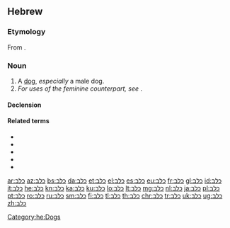 ==Hebrew==

===Etymology===
{{HE root|כלב}}
From {{etyl|sem-pro|he}} {{m|sem-pro|*kalb-}}.

===Noun===
{{he-noun|g=m|tr=kélev|wv=כֶּלֶב|pl=כְּלָבִים|cons=כֶּלֶב|plcons=כַּלְבֵי|f=כַּלְבָּה|pat=קֶטֶל}}

# A [[dog]], ''especially'' a male dog.
# ''For uses of the feminine counterpart, see'' {{m|he|כַּלְבָּה}}.

====Declension====
{{he-decl|כֶּלֶב|כַּלְבּוֹ|p|כְּלָבִים|כַּלְבֵי־}}

====Related terms====
* {{l|he|כלב ים|כֶּלֶב־יָם|sc=Hebr|tr=kélev-yam}}
* {{l|he|כלב נהר|כֶּלֶב־נָהָר|sc=Hebr|tr=kélev-náhar}}
* {{l|he|כְּלַבְלָב|sc=Hebr|tr=k'lavláv}}
* {{l|he|כַּלְבָן|sc=Hebr|tr=kalbán}}
* {{l|he|כַּלֶּבֶת|sc=Hebr|tr=kalévet}}

[[Category:he:Dogs]]

[[ar:כלב]]
[[az:כלב]]
[[bs:כלב]]
[[da:כלב]]
[[et:כלב]]
[[el:כלב]]
[[es:כלב]]
[[eu:כלב]]
[[fr:כלב]]
[[gl:כלב]]
[[id:כלב]]
[[it:כלב]]
[[he:כלב]]
[[kn:כלב]]
[[ka:כלב]]
[[ku:כלב]]
[[lo:כלב]]
[[lt:כלב]]
[[mg:כלב]]
[[nl:כלב]]
[[ja:כלב]]
[[pl:כלב]]
[[pt:כלב]]
[[ro:כלב]]
[[ru:כלב]]
[[sm:כלב]]
[[fi:כלב]]
[[tl:כלב]]
[[th:כלב]]
[[chr:כלב]]
[[tr:כלב]]
[[uk:כלב]]
[[ug:כלב]]
[[zh:כלב]]